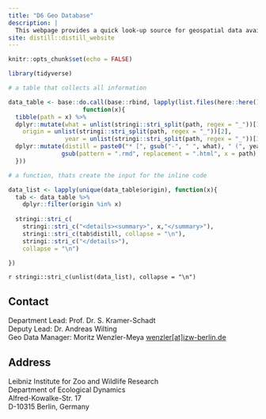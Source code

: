 ```yaml
---
title: "D6 Geo Database"
description: |
  This webpage provides a quick look-up source for geospatial data available for studies at the IZW Department of Ecological Dynamics.
site: distill::distill_website
---
```


```r
knitr::opts_chunk$set(echo = FALSE)
```


```r
library(tidyverse)

# a table that collects all information

data_table <- base::do.call(base::rbind, lapply(list.files(here::here(), pattern = , ".rmd$"), 
                     function(x){
  tibble(path = x) %>% 
  dplyr::mutate(what = unlist(stringi::stri_split(path, regex = "_"))[1],
    origin = unlist(stringi::stri_split(path, regex = "_"))[2],
                year = unlist(stringi::stri_split(path, regex = "_"))[3]) %>% 
  dplyr::mutate(distill = paste0("* [", gsub("-", " ", what), " (", year, ")](/d6geodatabase/",
               gsub(pattern = ".rmd", replacement = ".html", x = path), ")"))
  }))

# a function, thats create the input for the inline code

data_list <- lapply(unique(data_table$origin), function(x){
  tab <- data_table %>%
    dplyr::filter(origin %in% x)
  
  stringi::stri_c(
    stringi::stri_c("<details><summary>", x,"</summary>"),
    stringi::stri_c(tab$distill, collapse = "\n"),
    stringi::stri_c("</details>"), 
    collapse = "\n")

})

```

`r stringi::stri_c(unlist(data_list), collapse = "\n")`



## Contact {.appendix}

Department Lead: Prof. Dr. S. Kramer-Schadt  
Deputy Lead: Dr. Andreas Wilting  
Geo Data Manager: Moritz Wenzler-Meya
<a href="mailto:wenzler@izw-berlin.de">wenzler[at]izw-berlin.de</a>  

## Address {.appendix}

Leibniz Institute for Zoo and Wildlife Research  
Department of Ecological Dynamics  
Alfred-Kowalke-Str. 17  
D-10315 Berlin, Germany 
